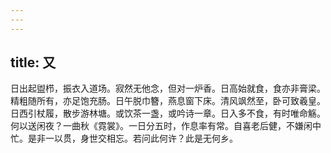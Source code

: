 ```yaml
---
---
---
```

title: 又
---



日出起盥栉，振衣入道场。寂然无他念，但对一炉香。日高始就食，食亦非膏梁。精粗随所有，亦足饱充肠。日午脱巾簪，燕息窗下床。清风飒然至，卧可致羲皇。日西引杖履，散步游林塘。或饮茶一盏，或吟诗一章。日入多不食，有时唯命觞。何以送闲夜？一曲秋《霓裳》。一日分五时，作息率有常。自喜老后健，不嫌闲中忙。是非一以贯，身世交相忘。若问此何许？此是无何乡。